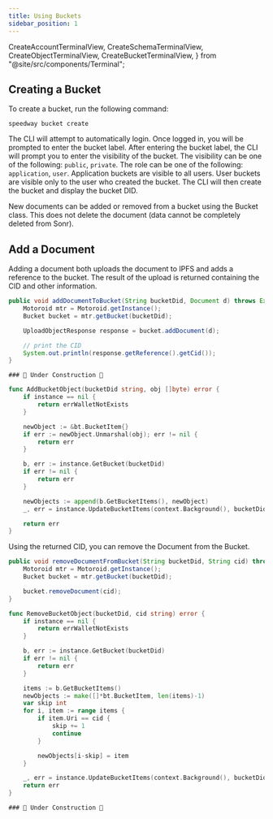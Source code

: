 ```yaml
---
title: Using Buckets
sidebar_position: 1
---
```


  CreateAccountTerminalView,
  CreateSchemaTerminalView,
  CreateObjectTerminalView,
  CreateBucketTerminalView,
} from "@site/src/components/Terminal";

## Creating a Bucket

To create a bucket, run the following command:

```
speedway bucket create
```

<div style={{ maxWidth: 600, marginBottom: 16 }}>
  <CreateBucketTerminalView />
</div>

The CLI will attempt to automatically login. Once logged in, you will be prompted to enter the bucket label. After entering the bucket label, the CLI will prompt you to enter the visibility of the bucket. The visibility can be one of the following: `public`, `private`. The role can be one of the following: `application`, `user`. Application buckets are visible to all users. User buckets are visible only to the user who created the bucket. The CLI will then create the bucket and display the bucket DID.

<APIButton href="/api/bucket" label="Bucket API" type="info" />

New documents can be added or removed from a bucket using the Bucket class. This does not delete the document (data cannot be completely deleted from Sonr).

## Add a Document

Adding a document both uploads the document to IPFS and adds a reference to the bucket. The result of the upload is returned containing the CID and other information.

<Tabs groupId="platform">
	<TabItem value="android" label="🤖 Android" default>

```java
public void addDocumentToBucket(String bucketDid, Document d) throws Exception {
    Motoroid mtr = Motoroid.getInstance();
    Bucket bucket = mtr.getBucket(bucketDid);

    UploadObjectResponse response = bucket.addDocument(d);

    // print the CID
    System.out.println(response.getReference().getCid());
}
```

  </TabItem>
  <TabItem value="flutter" label="🐦 Flutter">

    ### 🚧 Under Construction 🚧

  </TabItem>
  <TabItem value="go" label="🐹 Go">

```go
func AddBucketObject(bucketDid string, obj []byte) error {
	if instance == nil {
		return errWalletNotExists
	}

	newObject := &bt.BucketItem{}
	if err := newObject.Unmarshal(obj); err != nil {
		return err
	}

	b, err := instance.GetBucket(bucketDid)
	if err != nil {
		return err
	}

	newObjects := append(b.GetBucketItems(), newObject)
	_, err = instance.UpdateBucketItems(context.Background(), bucketDid, newObjects)

	return err
}
```

  </TabItem>
</Tabs>

Using the returned CID, you can remove the Document from the Bucket.

<Tabs groupId="platform">
	<TabItem value="android" label="🤖 Android" default>

```java
public void removeDocumentFromBucket(String bucketDid, String cid) throws Exception {
    Motoroid mtr = Motoroid.getInstance();
    Bucket bucket = mtr.getBucket(bucketDid);

    bucket.removeDocument(cid);
}
```

  </TabItem>
  <TabItem value="go" label="🐹 Go">

```go
func RemoveBucketObject(bucketDid, cid string) error {
	if instance == nil {
		return errWalletNotExists
	}

	b, err := instance.GetBucket(bucketDid)
	if err != nil {
		return err
	}

	items := b.GetBucketItems()
	newObjects := make([]*bt.BucketItem, len(items)-1)
	var skip int
	for i, item := range items {
		if item.Uri == cid {
			skip += 1
			continue
		}

		newObjects[i-skip] = item
	}

	_, err = instance.UpdateBucketItems(context.Background(), bucketDid, newObjects)
	return err
}
```

  </TabItem>
  <TabItem value="flutter" label="🐦 Flutter">

    ### 🚧 Under Construction 🚧

  </TabItem>
</Tabs>
